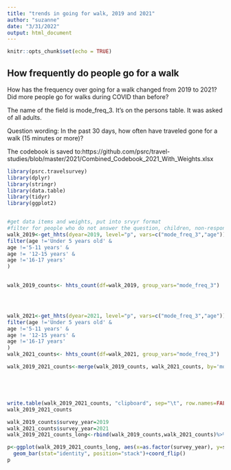 ```yaml
---
title: "trends in going for walk, 2019 and 2021"
author: "suzanne"
date: "3/31/2022"
output: html_document
---
```


```r
knitr::opts_chunk$set(echo = TRUE)
```

## How frequently do people go for a walk
How has the frequency over going for a walk changed from 2019 to 2021? Did more people go for walks during COVID than before?

The name of the field is mode_freq_3. It's on the persons table. It was asked of all adults.

Question wording:
In the past 30 days, how often have <you/Name> traveled gone for a walk (15 minutes or more)?

The codebook is saved to:https://github.com/psrc/travel-studies/blob/master/2021/Combined_Codebook_2021_With_Weights.xlsx


```r
library(psrc.travelsurvey)
library(dplyr)
library(stringr)
library(data.table)
library(tidyr)
library(ggplot2)


#get data items and weights, put into srvyr format
#filter for people who do not answer the question, children, non-respondent
walk_2019<-get_hhts(dyear=2019, level="p", vars=c("mode_freq_3","age"))%>% 
filter(age !='Under 5 years old' &
age !='5-11 years' &
age != '12-15 years' &
age !='16-17 years'
)

   
walk_2019_counts<- hhts_count(df=walk_2019, group_vars="mode_freq_3")




walk_2021<-get_hhts(dyear=2021, level="p", vars=c("mode_freq_3","age"))%>% 
filter(age !='Under 5 years old' &
age !='5-11 years' &
age != '12-15 years' &
age !='16-17 years'
)
walk_2021_counts<- hhts_count(df=walk_2021, group_vars="mode_freq_3")

walk_2019_2021_counts<-merge(walk_2019_counts, walk_2021_counts, by='mode_freq_3', suffixes =c('2019', '2021'))





write.table(walk_2019_2021_counts, "clipboard", sep="\t", row.names=FALSE)
walk_2019_2021_counts
```


```r


walk_2019_counts$survey_year=2019
walk_2021_counts$survey_year=2021
walk_2019_2021_counts_long<-rbind(walk_2019_counts,walk_2021_counts)%>%filter(mode_freq_3!='Total')

p<-ggplot(walk_2019_2021_counts_long, aes(x=as.factor(survey_year), y=share, fill=as.factor(mode_freq_3))) +
  geom_bar(stat="identity", position="stack")+coord_flip()
p
```
